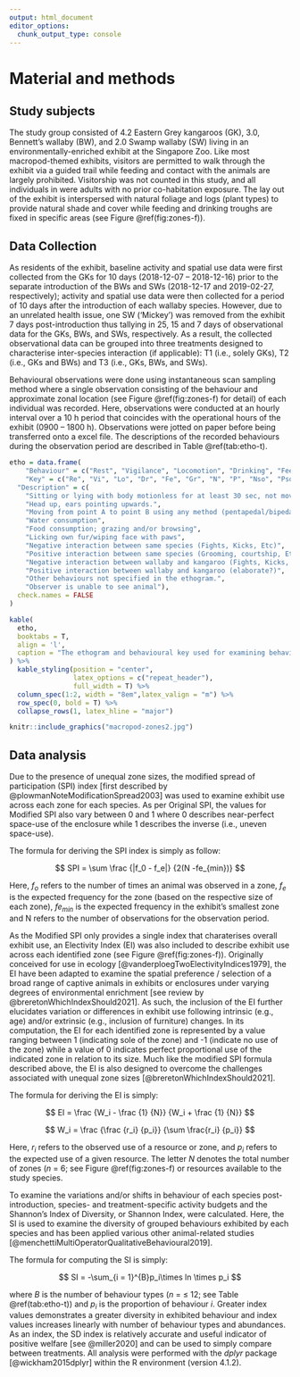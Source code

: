 ---
output: html_document
editor_options: 
  chunk_output_type: console
---
# Material and methods {#methods}


## Study subjects

The study group consisted of 4.2 Eastern Grey kangaroos (GK), 3.0, Bennett's wallaby (BW), and 2.0 Swamp wallaby (SW) living in an environmentally-enriched exhibit at the Singapore Zoo. Like most macropod-themed exhibits, visitors are permitted to walk through the exhibit via a guided trail while feeding and contact with the animals are largely prohibited. Visitorship was not counted in this study, and all individuals in were adults with no prior co-habitation exposure. The lay out of the exhibit is interspersed with natural foliage and logs (plant types) to provide natural shade and cover while feeding and drinking troughs are fixed in specific areas (see Figure \@ref(fig:zones-f)).

## Data Collection

As residents of the exhibit, baseline activity and spatial use data were first collected from the GKs for 10 days (2018-12-07 -- 2018-12-16) prior to the separate introduction of the BWs and SWs (2018-12-17 and 2019-02-27, respectively); activity and spatial use data were then collected for a period of 10 days after the introduction of each wallaby species. However, due to an unrelated health issue, one SW ('Mickey') was removed from the exhibit 7 days post-introduction thus tallying in 25, 15 and 7 days of observational data for the GKs, BWs, and SWs, respectively. As a result, the collected observational data can be grouped into three treatments designed to characterise inter-species interaction (if applicable): T1 (i.e., solely GKs), T2 (i.e., GKs and BWs) and T3 (i.e., GKs, BWs, and SWs).

Behavioural observations were done using instantaneous scan sampling method where a single observation consisting of the behaviour and approximate zonal location (see Figure \@ref(fig:zones-f) for detail) of each individual was recorded. Here, observations were conducted at an hourly interval over a 10 h period that coincides with the operational hours of the exhibit (0900 -- 1800 h). Observations were jotted on paper before being transferred onto a excel file. The descriptions of the recorded behaviours during the observation period are described in Table \@ref(tab:etho-t).

```{r etho-t}
etho = data.frame(
    "Behaviour" = c("Rest", "Vigilance", "Locomotion", "Drinking", "Feeding", "Grooming", "Intra-antagonism", "Intra-mutualism", "Negative interaction", "Positive interactions", "Others", "Out-of-Sight"),
    "Key" = c("Re", "Vi", "Lo", "Dr", "Fe", "Gr", "N", "P", "Nso", "Pso", "O", "OOS"),
  "Description" = c(
    "Sitting or lying with body motionless for at least 30 sec, not moving",
    "Head up, ears pointing upwards.",
    "Moving from point A to point B using any method (pentapedal/bipedal)",
    "Water consumption",
    "Food consumption; grazing and/or browsing",
    "Licking own fur/wiping face with paws",
    "Negative interaction between same species (Fights, Kicks, Etc)",
    "Positive interaction between same species (Grooming, courtship, Etc)",
    "Negative interaction between wallaby and kangaroo (Fights, Kicks, Etc)",
    "Positive interaction between wallaby and kangaroo (elaborate?)",
    "Other behaviours not specified in the ethogram.",
    "Observer is unable to see animal"),
  check.names = FALSE
)

kable(
  etho,
  booktabs = T,
  align = 'l',
  caption = "The ethogram and behavioural key used for examining behaviours in kangaroos and wallabies"
) %>%
  kable_styling(position = "center", 
                latex_options = c("repeat_header"),
                full_width = T) %>%
  column_spec(1:2, width = "8em",latex_valign = "m") %>%
  row_spec(0, bold = T) %>%
  collapse_rows(1, latex_hline = "major")
```

```{r zones-f, fig.margin = TRUE,  out.width = '100%' ,fig.cap = "The separate zonation of the exhibit; description of zones are described in-text. Will be requesting section for a cleaner version."}
knitr::include_graphics("macropod-zones2.jpg")
```

## Data analysis

Due to the presence of unequal zone sizes, the modified spread of participation (SPI) index [first described by @plowmanNoteModificationSpread2003] was used to examine exhibit use across each zone for each species. As per Original SPI, the values for Modified SPI also vary between 0 and 1 where 0 describes near-perfect space-use of the enclosure while 1 describes the inverse (i.e., uneven space-use).

The formula for deriving the SPI index is simply as follow:

$$
    SPI = \sum \frac {|f_0 - f_e|} {2(N -fe_{min})}
$$

Here, *f~o~* refers to the number of times an animal was observed in a zone, *f~e~* is the expected frequency for the zone (based on the respective size of each zone), *fe~min~* is the expected frequency in the exhibit's smallest zone and N refers to the number of observations for the observation period.

As the Modified SPI only provides a single index that charaterises overall exhibit use, an Electivity Index (EI) was also included to describe exhibit use across each identified zone (see Figure \@ref(fig:zones-f)). Originally conceived for use in ecology [@vanderploegTwoElectivityIndices1979], the EI have been adapted to examine the spatial preference / selection of a broad range of captive animals in exhibits or enclosures under varying degrees of environmental enrichment [see review by @breretonWhichIndexShould2021]. As such, the inclusion of the EI further elucidates variation or differences in exhibit use following intrinsic (e.g., age) and/or extrinsic (e.g., inclusion of furniture) changes. In its computation, the EI for each identified zone is represented by a value ranging between 1 (indicating sole of the zone) and -1 (indicate no use of the zone) while a value of 0 indicates perfect proportional use of the indicated zone in relation to its size. Much like the modified SPI formula described above, the EI is also designed to overcome the challenges associated with unequal zone sizes [@breretonWhichIndexShould2021].

The formula for deriving the EI is simply:

$$
    EI = \frac {W_i - \frac {1} {N}} {W_i + \frac {1} {N}}
$$

$$
    W_i = \frac {\frac {r_i} {p_i}} {\sum \frac{r_i} {p_i}}
$$

Here, *r~i~* refers to the observed use of a resource or zone, and *p~i~* refers to the expected use of a given resource. The letter *N* denotes the total number of zones (*n* = 6; see Figure \@ref(fig:zones-f) or resources available to the study species.

To examine the variations and/or shifts in behaviour of each species post-introduction, species- and treatment-specific activity budgets and the Shannon's Index of Diversity, or Shannon Index, were calculated. Here, the SI is used to examine the diversity of grouped behaviours exhibited by each species and has been applied various other animal-related studies [@menchettiMultiOperatorQualitativeBehavioural2019].

The formula for computing the SI is simply:

$$
    SI = -\sum_{i = 1}^{B}p_i\times ln \times p_i
$$

where *B* is the number of behaviour types (*n* = $\le$ 12; see Table \@ref(tab:etho-t)) and *p~i~* is the proportion of behaviour *i*. Greater index values demonstrates a greater diversity in exhibited behaviour and index values increases linearly with number of behaviour types and abundances. As an index, the SD index is relatively accurate and useful indicator of positive welfare [see @miller2020] and can be used to simply compare between treatments. All analysis were performed with the *dplyr* package [@wickham2015dplyr] within the R environment (version 4.1.2).
